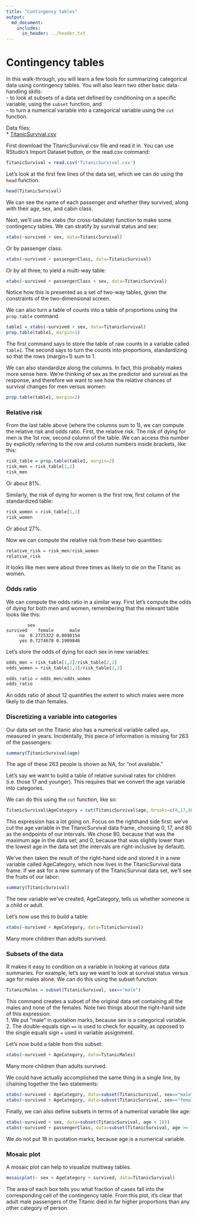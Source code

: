 ```yaml
---
title: "Contingency tables"
output:
  md_document:
    includes:
      in_header: ../header.txt
---
```



# Contingency tables 

In this walk-through, you will learn a few tools for summarizing categorical data using contingency tables.  You will also learn two other basic data-handling skills:  
- to look at subsets of a data set defined by conditioning on a specific variable, using the `subset` function, and  
- to turn a numerical variable into a categorical variable using the `cut` function.

Data files:  
* [TitanicSurvival.csv](TitanicSurvival.csv)  

First download the TitanicSurvival.csv file and read it in. You can use RStudio's Import Dataset button, or the read.csv command:
```r
TitanicSurvival = read.csv('TitanicSurvival.csv')
```

Let's look at the first few lines of the data set, which we can do using the `head` function.
```r
head(TitanicSurvival)
```
We can see the name of each passenger and whether they survived, along with their age, sex, and cabin class.

Next, we'll use the xtabs (for cross-tabulate) function to make some contingency tables.  We can stratify by survival status and sex:
```r
xtabs(~survived + sex, data=TitanicSurvival)
```

Or by passenger class:
```r
xtabs(~survived + passengerClass, data=TitanicSurvival)
```

Or by all three, to yield a multi-way table:
```r
xtabs(~survived + passengerClass + sex, data=TitanicSurvival)
```
Notice how this is presented as a set of two-way tables, given the constraints of the two-dimensional screen.  


We can also turn a table of counts into a table of proportions using the `prop.table` command.  
```r
table1 = xtabs(~survived + sex, data=TitanicSurvival)
prop.table(table1, margin=1)
```
The first command says to store the table of raw counts in a variable called `table1`.  The second says to turn the counts into proportions, standardizing so that the rows (margin=1) sum to 1.  

We can also standardize along the columns.  In fact, this probably makes more sense here.  We're thinking of sex as the predictor and survival as the response, and therefore we want to see how the relative chances of survival changes for men versus women:
```r
prop.table(table1, margin=2)
```

### Relative risk

From the last table above (where the columns sum to 1), we can compute the relative risk and odds ratio.  First, the relative risk.  The risk of dying for men is the 1st row, second column of the table.  We can access this number by explicitly referring to the row and column numbers inside brackets, like this:
```r
risk_table = prop.table(table1, margin=2)
risk_men = risk_table[1,2]
risk_men
```
Or about 81%.

Similarly, the risk of dying for women is the first row, first column of the standardized table:
```r
risk_women = risk_table[1,1]
risk_women
```
Or about 27%.

Now we can compute the relative risk from these two quantities:
```r
relative_risk = risk_men/risk_women
relative_risk
```
It looks like men were about three times as likely to die on the Titanic as women.


### Odds ratio

We can compute the odds ratio in a similar way.  First let's compute the odds of dying for both men and women, remembering that the relevant table looks like this:
```
        sex
survived    female      male
     no  0.2725322 0.8090154
     yes 0.7274678 0.1909846
```

Let's store the odds of dying for each sex in new variables:
```r
odds_men = risk_table[1,2]/risk_table[2,2]
odds_women = risk_table[1,1]/risk_table[1,2]
```

```r
odds_ratio = odds_men/odds_women
odds_ratio
```
An odds ratio of about 12 quantifies the extent to which males were more likely to die than females.


### Discretizing a variable into categories

Our data set on the Titanic also has a numerical variable called `age`, measured in years.  Incidentally, this piece of information is missing for 263 of the passengers:
```r
summary(TitanicSurvival$age)
```
The age of these 263 people is shown as NA, for "not available."

Let's say we want to build a table of relative survival rates for children (i.e. those 17 and younger).  This requires that we convert the age variable into categories.

We can do this using the `cut` function, like so:
```r
TitanicSurvival$AgeCategory = cut(TitanicSurvival$age, breaks=c(0,17,80))
```
This expression has a lot going on.  Focus on the righthand side first: we've cut the age variable in the TitanicSurvival data frame, choosing 0, 17, and 80 as the endpoints of our intervals.  We chose 80, because that was the maximum age in the data set; and 0, because that was slightly lower than the lowest age in the data set (the intervals are right-inclusive by default).

We've then taken the result of the right-hand side and stored it in a new variable called AgeCategory, which now lives in the TitanicSurvival data frame.  If we ask for a new summary of the TitanicSurvival data set, we'll see the fruits of our labor:
```r
summary(TitanicSurvival)
```
The new variable we've created, AgeCategory, tells us whether someone is a child or adult.

Let's now use this to build a table:
```r
xtabs(~survived + AgeCategory, data=TitanicSurvival)
```
Many more children than adults survived.

### Subsets of the data

R makes it easy to condition on a variable in looking at various data summaries.  For example, let's say we want to look at survival status versus age for males alone.  We can do this using the subset function:
```r
TitanicMales = subset(TitanicSurvival, sex=="male")
```
This command creates a subset of the original data set containing all the males and none of the females.  Note two things about the right-hand side of this expression:  
1. We put "male" in quotation marks, because sex is a categorical variable.
2. The double-equals sign `==` is used to check for equality, as opposed to the single equals sign `=` used in variable assignment.

Let's now build a table from this subset:
```r
xtabs(~survived + AgeCategory, data=TitanicMales)
```
Many more children than adults survived.

We could have actually accomplished the same thing in a single line, by chaining together the two statements:
```r
xtabs(~survived + AgeCategory, data=subset(TitanicSurvival, sex=="male"))
xtabs(~survived + AgeCategory, data=subset(TitanicSurvival, sex=="female"))
```


Finally, we can also define subsets in terms of a numerical variable like age:
```r
xtabs(~survived + sex, data=subset(TitanicSurvival, age < 18))
xtabs(~survived + passengerClass, data=subset(TitanicSurvival, age >= 18))
```
 We do not put 18 in quotation marks, because age is a numerical variable.

### Mosaic plot

A mosaic plot can help to visualize multiway tables.
```r
mosaicplot(~ sex + AgeCategory + survived, data=TitanicSurvival)
```
The area of each box tells you what fraction of cases fall into the corresponding cell of the contingency table.  From this plot, it's clear that adult male passengers of the Titanic died in far higher proportions than any other category of person.
